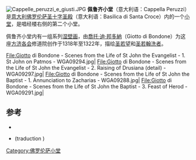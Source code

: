 [[File:Cappelle_peruzzi_e_giusti.JPG|thumb]]
'''佩鲁齐小堂'''（意大利语：Cappella Peruzzi）是[[意大利|意大利]][[佛罗伦萨|佛罗伦萨]][[圣十字圣殿_(佛罗伦萨)|圣十字圣殿]]（意大利语：Basilica di Santa Croce）内的一个[[小堂|小堂]]，是唱经楼右侧的第二个小堂。

佩鲁齐小堂内有一组系列[[湿壁画|湿壁画]]，由[[喬托·迪·邦多納|喬托·迪·邦多納]]（Giotto di Bondone）为这座[[方济各会|方济各会]]修道院创作于1318年至1322年，描绘[[圣若望|圣若望]]和[[圣若翰洗者|圣若翰洗者]]。

<gallery>
File:Giotto di Bondone - Scenes from the Life of St John the Evangelist - 1. St John on Patmos - WGA09294.jpg|
File:Giotto di Bondone - Scenes from the Life of St John the Evangelist - 2. Raising of Drusiana (detail) - WGA09297.jpg|
File:Giotto di Bondone - Scenes from the Life of St John the Baptist - 1. Annunciation to Zacharias - WGA09288.jpg|
File:Giotto di Bondone - Scenes from the Life of St John the Baptist - 3. Feast of Herod - WGA09291.jpg|
</gallery>

==参考==
*{{Ouvrage|language=it|first1=Maurizia|last1=Tazartes|title=''Giotto''|editor=Rizzoli|location=Milan|year=2004|pages=189|isbn=978-88-17-00448-0}}
*{{Ouvrage|language=it|first1=Edi|last1=Baccheschi|title=''L'opera completa di Giotto''|editor=Rizzoli|location=Milan|year=1977|isbn=}} (traduction {{ISBN|9782080112194}})
[[Category:佛罗伦萨小堂|Category:佛罗伦萨小堂]]